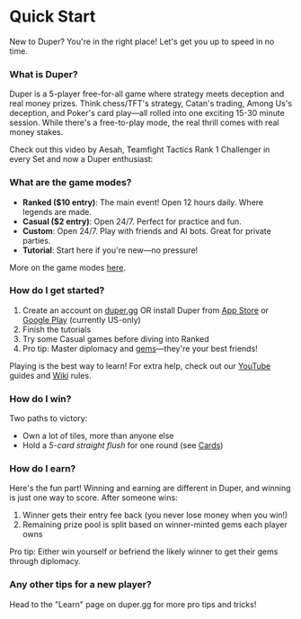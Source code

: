 
# Quick Start

New to Duper? You're in the right place! Let's get you up to speed in no time.

### What is Duper?

Duper is a 5-player free-for-all game where strategy meets deception and real money prizes. Think chess/TFT's strategy, Catan's trading, Among Us's deception, and Poker's card play—all rolled into one exciting 15-30 minute session. While there's a free-to-play mode, the real thrill comes with real money stakes.

Check out this video by Aesah, Teamfight Tactics Rank 1 Challenger in every Set and now a Duper enthusiast:
<YouTube id="CtORUaHitp8" />

### What are the game modes?

- **Ranked (\$10 entry)**: The main event! Open 12 hours daily. Where legends are made.
- **Casual (\$2 entry)**: Open 24/7. Perfect for practice and fun.
- **Custom**: Open 24/7. Play with friends and AI bots. Great for private parties.
- **Tutorial**: Start here if you're new—no pressure!

More on the game modes [here](modes).

### How do I get started?

1. Create an account on [duper.gg](https://www.duper.gg) OR install Duper from [App Store](https://apps.apple.com/us/app/duper-social-war-game/id6748410227) or [Google Play](https://play.google.com/store/apps/details?id=com.CurioResearch.Duper) (currently US-only)
2. Finish the tutorials
3. Try some Casual games before diving into Ranked
4. Pro tip: Master diplomacy and [gems](./wiki/fundamentals/resources#gems)—they're your best friends!

Playing is the best way to learn! For extra help, check out our [YouTube](https://youtube.com/@dupergame) guides and [Wiki](./wiki/) rules.

### How do I win?

Two paths to victory:
- Own a lot of tiles, more than anyone else
- Hold a _5-card straight flush_ for one round (see [Cards](./wiki/fundamentals/resources#cards))

### How do I earn?

Here's the fun part! Winning and earning are different in Duper, and winning is just one way to score. After someone wins:

1. Winner gets their entry fee back (you never lose money when you win!)
2. Remaining prize pool is split based on winner-minted gems each player owns

Pro tip: Either win yourself or befriend the likely winner to get their gems through diplomacy.

### Any other tips for a new player?

Head to the "Learn" page on duper.gg for more pro tips and tricks!